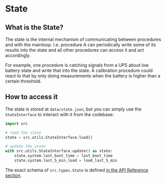 # State

## What is the State?

The state is the internal mechanism of communicating between procedures and with the mainloop. I.e. procedure A can periodically write some of its results into the state and all other procedures can access it and act accordingly.

For example, one procedure is catching signals from a UPS about low battery state and write that into the state. A calibration procedure could react to that by only doing measurements when the battery is higher than a certain threshold.

## How to access it

The state is stored at `data/state.json`, but you can simply use the `StateInterface` to interact with it from the codebase:

```python
import src

# read the state
state = src.utils.StateInterface.load()

# update the state
with src.utils.StateInterface.update() as state:
    state.system.last_boot_time = last_boot_time
    state.system.last_5_min_load = load_last_5_min
```

The exact schema of `src.types.State` is defined [in the API Reference section](/api-reference/internal-communication).
